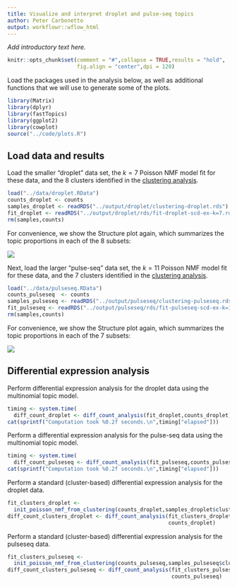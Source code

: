 ```yaml
---
title: Visualize and interpret droplet and pulse-seq topics
author: Peter Carbonetto
output: workflowr::wflow_html
---
```


*Add introductory text here.*

```r
knitr::opts_chunk$set(comment = "#",collapse = TRUE,results = "hold",
                      fig.align = "center",dpi = 120)
```

Load the packages used in the analysis below, as well as additional
functions that we will use to generate some of the plots.

```r
library(Matrix)
library(dplyr)
library(fastTopics)
library(ggplot2)
library(cowplot)
source("../code/plots.R")
```

Load data and results
---------------------

Load the smaller "droplet" data set, the $k = 7$ Poisson NMF model fit
for these data, and the 8 clusters identified in the
[clustering analysis](clusters_droplet.html).

```r
load("../data/droplet.RData")
counts_droplet <- counts
samples_droplet <- readRDS("../output/droplet/clustering-droplet.rds")
fit_droplet <- readRDS("../output/droplet/rds/fit-droplet-scd-ex-k=7.rds")$fit
rm(samples,counts)
```

For convenience, we show the Structure plot again, which summarizes
the topic proportions in each of the 8 subsets:

![](figure/clusters_droplet.Rmd/structure-plot-1.png)

Next, load the larger "pulse-seq" data set, the $k = 11$ Poisson NMF
model fit for these data, and the 7 clusters identified in the
[clustering analysis](clusters_pulseseq.html).

```r
load("../data/pulseseq.RData")
counts_pulseseq  <- counts
samples_pulseseq <- readRDS("../output/pulseseq/clustering-pulseseq.rds")
fit_pulseseq <- readRDS("../output/pulseseq/rds/fit-pulseseq-scd-ex-k=11.rds")$fit
rm(samples,counts)
```

For convenience, we show the Structure plot again, which summarizes
the topic proportions in each of the 7 subsets:

![](figure/clusters_pulseseq.Rmd/structure-plot-1.png)

Differential expression analysis
--------------------------------

Perform differential expression analysis for the droplet data using
the multinomial topic model.

```r
timing <- system.time(
  diff_count_droplet <- diff_count_analysis(fit_droplet,counts_droplet))
cat(sprintf("Computation took %0.2f seconds.\n",timing["elapsed"]))
```

Perform a differential expression analysis for the pulse-seq data
using the multinomial topic model.

```r
timing <- system.time(
  diff_count_pulseseq <- diff_count_analysis(fit_pulseseq,counts_pulseseq))
cat(sprintf("Computation took %0.2f seconds.\n",timing["elapsed"]))
```

Perform a standard (cluster-based) differential expression analysis
for the droplet data.

```r
fit_clusters_droplet <-
  init_poisson_nmf_from_clustering(counts_droplet,samples_droplet$cluster)
diff_count_clusters_droplet <- diff_count_analysis(fit_clusters_droplet,
                                                   counts_droplet)
```

Perform a standard (cluster-based) differential expression analysis for
the pulseseq data.

```r
fit_clusters_pulseseq <-
  init_poisson_nmf_from_clustering(counts_pulseseq,samples_pulseseq$cluster)
diff_count_clusters_pulseseq <- diff_count_analysis(fit_clusters_pulseseq,
                                                    counts_pulseseq)
```

